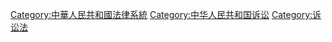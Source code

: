 [[Category:中華人民共和國法律系統|Category:中華人民共和國法律系統]]
[[Category:中华人民共和国诉讼|Category:中华人民共和国诉讼]]
[[Category:诉讼法|Category:诉讼法]]